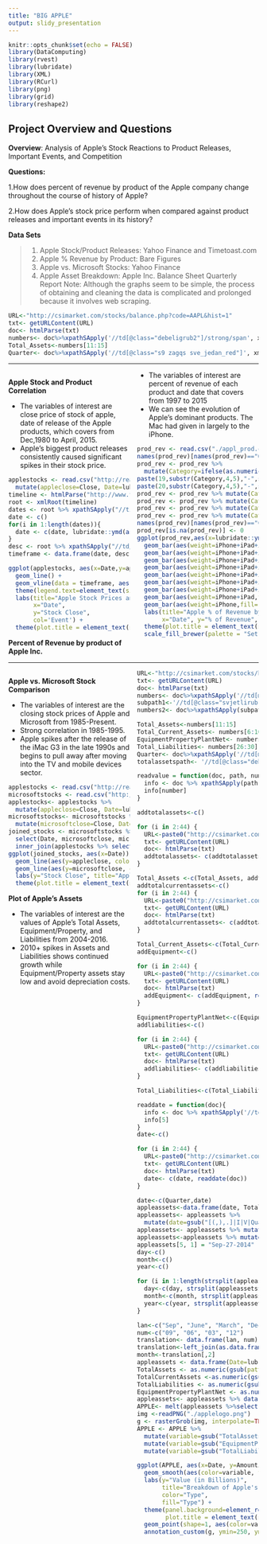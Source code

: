 ```yaml
---
title: "BIG APPLE"
output: slidy_presentation
---
```


```r
knitr::opts_chunk$set(echo = FALSE)
library(DataComputing)
library(rvest)
library(lubridate)
library(XML)
library(RCurl)
library(png)
library(grid)
library(reshape2)
```
<style>
  .col2 {
    columns: 2 200px;         /* number of columns and width in pixels*/
    -webkit-columns: 2 200px; /* chrome, safari */
    -moz-columns: 2 200px;    /* firefox */
  }
  .col3 {
    columns: 3 100px;
    -webkit-columns: 3 100px;
    -moz-columns: 3 100px;
  }
</style>

## Project Overview and Questions

**Overview**: Analysis of Apple's Stock Reactions to Product Releases, Important Events, and Competition

**Questions:**
 
 1.How does percent of revenue by product of the Apple company change throughout the course of history of Apple?

 2.How does Apple's stock price perform when compared against product releases and important events in its history?

**Data Sets**

> 1. Apple Stock/Product Releases: Yahoo Finance and Timetoast.com
> 2. Apple % Revenue by Product: Bare Figures
> 3. Apple vs. Microsoft Stocks: Yahoo Finance
> 4. Apple Asset Breakdown: Apple Inc. Balance Sheet Quarterly Report
> Note: Although the graphs seem to be simple, the process of obtaining and cleaning the data is complicated and prolonged because it involves web scraping.

```r
URL<-"http://csimarket.com/stocks/balance.php?code=AAPL&hist=1"
txt<- getURLContent(URL)
doc<- htmlParse(txt)
numbers<- doc%>%xpathSApply('//td[@class="debeligrub2"]/strong/span', xmlValue)
Total_Assets<-numbers[11:15]
Quarter<- doc%>%xpathSApply('//td[@class="s9 zagqs sve_jedan_red"]', xmlValue)
```

----

<div class="col2">
**Apple Stock and Product Correlation**

* The variables of interest are close price of stock of apple, date of release of the Apple products, which covers from Dec,1980 to April, 2015.
* Apple's biggest product releases consistently caused significant spikes in their stock price.

```r
applestocks <- read.csv("http://real-chart.finance.yahoo.com/table.csv?s=AAPL&d=3&e=29&f=2016&g=d&a=11&b=12&c=1980&ignore=.csv") %>%
  mutate(appleclose=Close, Date=lubridate::ymd(Date), applevolume=Volume)
timeline <- htmlParse("http://www.timetoast.com/timelines/apple-product-release-dates")
root <- xmlRoot(timeline)
dates <- root %>% xpathSApply("//time",xmlValue)
date <- c()
for(i in 1:length(dates)){
  date <- c(date, lubridate::ymd(as.Date(dates[i], "%B %dst, %Y")))
}
desc <- root %>% xpathSApply("//td/b",xmlValue)
timeframe <- data.frame(date, desc)
```

```r
ggplot(applestocks, aes(x=Date,y=appleclose)) + 
  geom_line() +
  geom_vline(data = timeframe, aes(xintercept = as.numeric(date), col=desc)) +
  theme(legend.text=element_text(size = 10)) +
  labs(title="Apple Stock Prices and Product Release Dates",
       x="Date",
       y="Stock Close",
       col='Event') +
  theme(plot.title = element_text(size = 15))
```

**Percent of Revenue by product of Apple Inc.**

* The variables of interest are percent of revenue of each product and date that covers from 1997 to 2015
* We can see the evolution of Apple's dominant products. The Mac had given in largely to the iPhone.

```r
prod_rev <- read.csv("./appl_prod.csv")
names(prod_rev)[names(prod_rev)=="Other.products"] <- "Other"
prod_rev <- prod_rev %>%
  mutate(Category=ifelse(as.numeric(substr(Category,4,5)>50),
paste(19,substr(Category,4,5),"-",substr(Category,1,2),sep=""),
paste(20,substr(Category,4,5),"-",substr(Category,1,2),sep="")))
prod_rev <- prod_rev %>% mutate(Category=gsub("Q1$","01-01",Category))
prod_rev <- prod_rev %>% mutate(Category=gsub("Q2$","04-01",Category))
prod_rev <- prod_rev %>% mutate(Category=gsub("Q3$","07-01",Category))
prod_rev <- prod_rev %>% mutate(Category=gsub("Q4$","10-01",Category))
names(prod_rev)[names(prod_rev)=="Category"] <- "Date"
prod_rev[is.na(prod_rev)] <- 0
ggplot(prod_rev,aes(x=lubridate::ymd(Date))) +
  geom_bar(aes(weight=iPhone+iPad+iPod+Mac+Services+Other+Peripherals+Software+Music,fill='Music')) + 
  geom_bar(aes(weight=iPhone+iPad+iPod+Mac+Services+Other+Peripherals+Software,fill='Software')) + 
  geom_bar(aes(weight=iPhone+iPad+iPod+Mac+Services+Other+Peripherals, fill='Peripherals')) + 
  geom_bar(aes(weight=iPhone+iPad+iPod+Mac+Services+Other,fill='Other')) +
  geom_bar(aes(weight=iPhone+iPad+iPod+Mac+Services,fill='Services')) + 
  geom_bar(aes(weight=iPhone+iPad+iPod+Mac,fill='Mac')) + 
  geom_bar(aes(weight=iPhone+iPad+iPod,fill='iPod')) + 
  geom_bar(aes(weight=iPhone+iPad,fill='iPad')) + 
  geom_bar(aes(weight=iPhone,fill='iPhone')) +
  labs(title="Apple % of Revenue by Product",
       x="Date", y="% of Revenue", fill='Product') +
  theme(plot.title = element_text(size = 15)) + 
  scale_fill_brewer(palette = "Set1")
```
</div>

----

<div class="col2">
**Apple vs. Microsoft Stock Comparison**

* The variables of interest are the closing stock prices of Apple and Microsoft from 1985-Present.
* Strong correlation in 1985-1995.
* Apple spikes after the release of the iMac G3 in the late 1990s and begins to pull away after moving into the TV and mobile devices sector.

```r
applestocks <- read.csv("http://real-chart.finance.yahoo.com/table.csv?s=AAPL&d=3&e=29&f=2016&g=d&a=11&b=12&c=1980&ignore=.csv")
microsoftstocks <- read.csv("http://real-chart.finance.yahoo.com/table.csv?s=MSFT&d=3&e=30&f=2016&g=d&a=2&b=13&c=1986&ignore=.csv")
applestocks<- applestocks %>%
  mutate(appleclose=Close, Date=lubridate::ymd(Date), applevolume=Volume)
microsoftstocks<- microsoftstocks %>%
  mutate(microsoftclose=Close, Date=lubridate::ymd(Date), microsoftvolume=Volume)
joined_stocks <- microsoftstocks %>%
  select(Date, microsoftclose, microsoftvolume) %>%
  inner_join(applestocks %>% select(Date, appleclose,applevolume), by=c("Date"="Date"))
ggplot(joined_stocks, aes(x=Date)) +
  geom_line(aes(y=appleclose, color="Apple")) +
  geom_line(aes(y=microsoftclose, color="Microsoft")) +
  labs(y="Stock Close", title="Apple vs. Microsoft Stock Prices", color="Company") +
  theme(plot.title = element_text(size = 15))
```

**Plot of Apple's Assets**

* The variables of interest are the values of Apple's Total Assets, Equipment/Property, and Liabilities from 2004-2016.
* 2010+ spikes in Assets and Liabilities shows continued growth while Equipment/Property assets stay low and avoid depreciation costs.

```r
URL<-"http://csimarket.com/stocks/balance.php?code=AAPL&hist=1"
txt<- getURLContent(URL)
doc<- htmlParse(txt)
numbers<- doc%>%xpathSApply('//td[@class="debeligrub2"]/strong/span', xmlValue)
subpath1<-'//td[@class="svjetlirub"]/span'
numbers2<- doc%>%xpathSApply(subpath1, xmlValue)

Total_Assets<-numbers[11:15]
Total_Current_Assets<- numbers[6:10]
EquipmentPropertyPlantNet<- numbers2[41:45]
Total_Liabilities<- numbers[26:30]
Quarter<- doc%>%xpathSApply('//td[@class="s9 zagqs sve_jedan_red"]', xmlValue)
totalassetspath<- '//td[@class="debeligrub2"]/strong/span'

readvalue = function(doc, path, number) {
  info <- doc %>% xpathSApply(path, xmlValue)
  info[number]
}

addtotalassets<-c()

for (i in 2:44) {
  URL<-paste0("http://csimarket.com/stocks/balance.php?code=AAPL&hist=",i)
  txt<- getURLContent(URL)
  doc<- htmlParse(txt)
  addtotalassets<- c(addtotalassets, readvalue(doc, totalassetspath, 15))
}

Total_Assets <-c(Total_Assets, addtotalassets)
addtotalcurrentassets<-c()
for (i in 2:44) {
  URL<-paste0("http://csimarket.com/stocks/balance.php?code=AAPL&hist=",i)
  txt<- getURLContent(URL)
  doc<- htmlParse(txt)
  addtotalcurrentassets<- c(addtotalcurrentassets, readvalue(doc, totalassetspath, 10))
}

Total_Current_Assets<-c(Total_Current_Assets, addtotalcurrentassets)
addEquipment<-c()

for (i in 2:44) {
  URL<-paste0("http://csimarket.com/stocks/balance.php?code=AAPL&hist=",i)
  txt<- getURLContent(URL)
  doc<- htmlParse(txt)
  addEquipment<- c(addEquipment, readvalue(doc, subpath1, 45))
}

EquipmentPropertyPlantNet<-c(EquipmentPropertyPlantNet, addEquipment)
addliabilities<-c()

for (i in 2:44) {
  URL<-paste0("http://csimarket.com/stocks/balance.php?code=AAPL&hist=",i)
  txt<- getURLContent(URL)
  doc<- htmlParse(txt)
  addliabilities<- c(addliabilities, readvalue(doc, totalassetspath, 30))
}

Total_Liabilities<-c(Total_Liabilities, addliabilities)

readdate = function(doc){
  info <- doc %>% xpathSApply('//td[@class="s9 zagqs sve_jedan_red"]', xmlValue)
  info[5]
}
date<-c()

for (i in 2:44) {
  URL<-paste0("http://csimarket.com/stocks/balance.php?code=AAPL&hist=",i)
  txt<- getURLContent(URL)
  doc<- htmlParse(txt)
  date<- c(date, readdate(doc))
}

date<-c(Quarter,date)
appleassets<-data.frame(date, Total_Assets)
appleassets<- appleassets %>%
  mutate(date=gsub("[(,),.]|I|V|Quarter|", "", date))
appleassets<- appleassets %>% mutate(date=gsub(" ", "-", date))
appleassets<-appleassets %>% mutate(date=gsub('.{1}$', "", date))
appleassets[5, 1] = "Sep-27-2014"
day<-c()
month<-c()
year<-c()

for (i in 1:length(strsplit(appleassets$date, "-"))) {
  day<-c(day, strsplit(appleassets$date, "-")[[i]][2])
  month<-c(month, strsplit(appleassets$date, "-")[[i]][1])
  year<-c(year, strsplit(appleassets$date, "-")[[i]][3])
}

lan<-c("Sep", "June", "March", "Dec")
num<-c("09", "06", "03", "12")
translation<- data.frame(lan, num)
translation<-left_join(as.data.frame(month), translation, by=c("month"="lan"))
month<-translation[,2]
appleassets <- data.frame(Date=lubridate::ymd(paste0(year,"-", month, "-", day)), appleassets) %>% select(Date, Total_Assets) %>% mutate(Total_Assets=gsub(pattern = ".000$", "", Total_Assets))
TotalAssets <- as.numeric(gsub(pattern = ",", "", Total_Assets))/1000
TotalCurrentAssets <-as.numeric(gsub(pattern = ",", "", Total_Current_Assets))/1000
TotalLiabilities <- as.numeric(gsub(pattern = ",", "", Total_Liabilities))/1000
EquipmentPropertyPlantNet <- as.numeric(gsub(pattern = ",", "", EquipmentPropertyPlantNet))/1000
appleassets<- appleassets %>% data.frame(TotalAssets, EquipmentPropertyPlantNet, TotalLiabilities)
APPLE<- melt(appleassets %>%select(Date, TotalAssets, EquipmentPropertyPlantNet, TotalLiabilities), id="Date", value.name = "AmountinBillions")
img <-readPNG("./applelogo.png")
g <- rasterGrob(img, interpolate=TRUE)
APPLE <- APPLE %>%
  mutate(variable=gsub("TotalAssets","Total Assets",variable)) %>%
  mutate(variable=gsub("EquipmentPropertyPlantNet","Equipment/Property",variable)) %>%
  mutate(variable=gsub("TotalLiabilities","Total Liabilities",variable))

ggplot(APPLE, aes(x=Date, y=AmountinBillions)) +
  geom_smooth(aes(color=variable, fill=variable)) +
  labs(y="Value (in Billions)",
       title="Breakdown of Apple's Assets from 2004-2016",
       color="Type",
       fill="Type") +
  theme(panel.background=element_rect(fill="white"),
        plot.title = element_text(size = 15)) +
  geom_point(shape=1, aes(color=variable)) +
  annotation_custom(g, ymin=250, ymax=300)
```
</div>